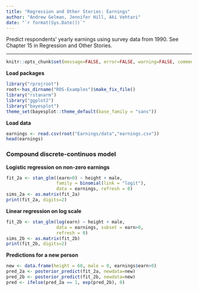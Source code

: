 ```yaml
---
title: "Regression and Other Stories: Earnings"
author: "Andrew Gelman, Jennifer Hill, Aki Vehtari"
date: "`r format(Sys.Date())`"
---
```

Predict respondents' yearly earnings using survey data from
1990. See Chapter 15 in Regression and Other Stories.

-------------


```r
knitr::opts_chunk$set(message=FALSE, error=FALSE, warning=FALSE, comment=NA)
```

**Load packages**

```r
library("rprojroot")
root<-has_dirname("ROS-Examples")$make_fix_file()
library("rstanarm")
library("ggplot2")
library("bayesplot")
theme_set(bayesplot::theme_default(base_family = "sans"))
```

**Load data**

```r
earnings <- read.csv(root("Earnings/data","earnings.csv"))
head(earnings)
```

### Compound discrete-continuos model
**Logistic regression on non-zero earnings**

```r
fit_2a <- stan_glm((earn>0) ~ height + male,
                   family = binomial(link = "logit"),
                   data = earnings, refresh = 0)
sims_2a <- as.matrix(fit_2a)
print(fit_2a, digits=2)
```

**Linear regression on log scale**

```r
fit_2b <- stan_glm(log(earn) ~ height + male,
                   data = earnings, subset = earn>0,
                   refresh = 0)
sims_2b <- as.matrix(fit_2b)
print(fit_2b, digits=2)
```

**Predictions for a new person**

```r
new <- data.frame(height = 68, male = 0, earnings$earn>0)
pred_2a <- posterior_predict(fit_2a, newdata=new)
pred_2b <- posterior_predict(fit_2b, newdata=new)
pred <- ifelse(pred_2a == 1, exp(pred_2b), 0)
```

